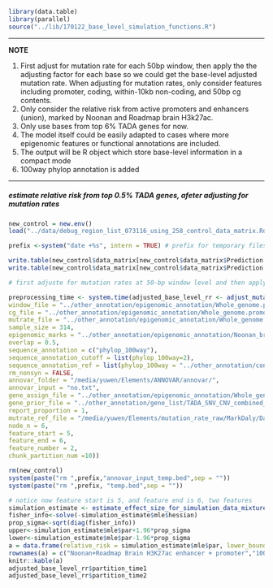 

```r
library(data.table)
library(parallel)
source("../lib/170122_base_level_simulation_functions.R")

```

***
**NOTE**

1. First adjust for mutation rate for each 50bp window, then apply the the adjusting factor for each base so we could get the base-level adjusted mutation rate. When adjusting for mutation rates, only consider features including promoter, coding, within-10kb non-coding, and 50bp cg contents.
2. Only consider the relative risk from active promoters and enhancers (union), marked by Noonan and Roadmap brain H3k27ac. 
3. Only use bases from top 6% TADA genes for now.
4. The model itself could be easily adapted to cases where more epigenomic features or functional annotations are included. 
5. The output will be R object which store base-level information in a compact mode
6. 100way phylop annotation is added

***


##### estimate relative risk from top 0.5% TADA genes, afeter adjusting for mutation rates

```r
new_control = new.env()
load("../data/debug_region_list_073116_using_258_control_data_matrix.Rdata", new_control)

prefix <-system("date +%s", intern = TRUE) # prefix for temporary files that will be deleted at the end of the pipeline

write.table(new_control$data_matrix[new_control$data_matrix$Prediction == "dnv_proband" & new_control$data_matrix$Type == "SNV",c(1,2,3,7)], paste(prefix,"temp.bed",sep = ""), col.names = FALSE, row.names = FALSE, sep = "\t", quote = FALSE)
write.table(new_control$data_matrix[new_control$data_matrix$Prediction == "dnv_proband" ,c(1:5,8,7)], paste(prefix,"annovar_input_temp.bed",sep = ""), col.names = FALSE, row.names = FALSE, sep = "\t", quote = FALSE)

# first adjuste for mutation rates at 50-bp window level and then apply the scaling factor to each base of noncoding regions of selected top percentage of TADA genes.

preprocessing_time <- system.time(adjusted_base_level_rr <- adjust_mutation_rate_window_to_base_compact_more_feature(mut_file = paste(prefix,"temp.bed",sep = ""),
window_file = "../other_annotation/epigenomic_annotation/Whole_genome.promoter_yanyu_10kb_exons_no_utr_no_na_genes.50bp_window.bed",
cg_file = "../other_annotation/epigenomic_annotation/Whole_genome.promoter_yanyu_10kb_exons_no_utr_no_na_genes.50bp_window.bed.fasta.cg",
mutrate_file = "../other_annotation/epigenomic_annotation/Whole_genome.promoter_yanyu_10kb_exons_no_utr_no_na_genes.50bp_window.bed.mutrate",
sample_size = 314,
epigenomic_marks = "../other_annotation/epigenomic_annotation/Noonan_brain_roadmap_union.bed",
overlap = 0.5,
sequence_annotation = c("phylop_100way"),
sequence_annotation_cutoff = list(phylop_100way=2), 
sequence_annotation_ref = list(phylop_100way = "../other_annotation/conservation_annotation/hg19.100way.phyloP100way.bw"),
rm_nonsyn = FALSE,
annovar_folder = "/media/yuwen/Elements/ANNOVAR/annovar/",
annovar_input = "no.txt",
gene_assign_file = "../other_annotation/epigenomic_annotation/Whole_genome.promoter_yanyu_10kb_exons_no_utr_no_na_genes.50bp_window.bed_genename.bed",
gene_prior_file = "../other_annotation/gene_list/TADA_SNV_CNV_combined_Feb7_tadaname_null_PPA_p0_0.94.txt",
report_proportion = 1,
mutrate_ref_file = "/media/yuwen/Elements/mutation_rate_raw/MarkDaly/Daly_mutrate.bw",
node_n = 6,
feature_start = 5,
feature_end = 6,
feature_number = 2, 
chunk_partition_num =10))

rm(new_control)
system(paste("rm ",prefix,"annovar_input_temp.bed",sep = ""))
system(paste("rm ",prefix, "temp.bed",sep = ""))

```


```r
# notice now feature start is 5, and feature end is 6, two features 
simulation_estimate <- estimate_effect_size_for_simulation_data_mixture_with_categorization_for_compact_data(data = adjusted_base_level_rr$base_info, feature_start = 5, feature_end = 6, feature_number = 2, gene_prior_file = "../other_annotation/gene_list/TADA_SNV_CNV_combined_Feb7_tadaname_null_PPA_p0_0.94.txt", sample_size = 314)
fisher_info<-solve(-simulation_estimate$mle$hessian)
prop_sigma<-sqrt(diag(fisher_info))
upper<-simulation_estimate$mle$par+1.96*prop_sigma
lower<-simulation_estimate$mle$par-1.96*prop_sigma
a = data.frame(relative_risk = simulation_estimate$mle$par, lower_bound = lower, upper_bournd = upper)
rownames(a) = c("Noonan+Roadmap Brain H3K27ac enhancer + promoter","100way_phylop")
knitr::kable(a)
adjusted_base_level_rr$partition_time1
adjusted_base_level_rr$partition_time2
```



